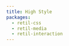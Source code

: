 ```yaml
---
title: High Style
packages:
  - retil-css
  - retil-media
  - retil-interaction
---
```


# <Title />

Re-usable style components free you up to create high-quality component libraries and design systems, and retil-css facilitates this too with **high style** – style objects that allow for different values in different surfaces.

```jsx
import { highStyle } from 'retil-css'
import { createSurfaceSelector, inHoveredSurface } from 'retil-interaction'
import { media } from 'retil-media'

// High Style works with custom surface selectors too!
const inCheckedSurface = createSurfaceSelector('[aria-checked="true"]')

<div css={highStyle({
  color: {
    default: 'black',
    [inHoveredSurface]: 'red',
    [media.small]: {
      [inCheckedSurface]: 'black',
    }
  },
  fontSize: {
    default: '16px',
    [media.small]: '14px',
  }
})} />
```
